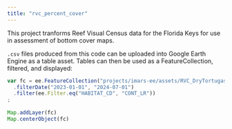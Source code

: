 ```yaml
---
title: "rvc_percent_cover"
---
```


This project tranforms Reef Visual Census data for the Florida Keys for use in assessment of bottom cover maps.

`.csv` files produced from this code can be uploaded into Google Earth Engine as a table asset.
Tables can then be used as a FeatureCollection, filtered, and displayed:

```javascript
var fc = ee.FeatureCollection("projects/imars-ee/assets/RVC_DryTortugas")
  .filterDate("2023-01-01", "2024-07-01")
  .filter(ee.Filter.eq("HABITAT_CD", "CONT_LR"))
;
  
Map.addLayer(fc)
Map.centerObject(fc)
```